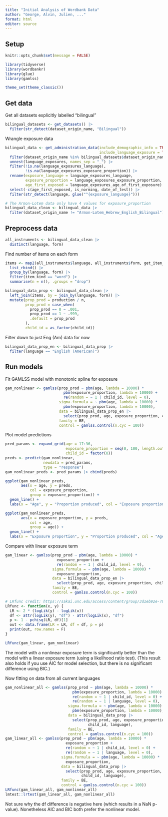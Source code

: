 ```yaml
---
title: "Initial Analysis of Wordbank Data"
author: "George, Alvin, Julien, ..."
format: html
editor: source
---
```


## Setup
```r
knitr::opts_chunk$set(message = FALSE)
```

```r
library(tidyverse)
library(wordbankr)
library(glue)
library(gamlss)

theme_set(theme_classic())
```

## Get data 
Get all datasets explicitly labelled "bilingual"
```r
bilingual_datasets <- get_datasets() |> 
  filter(str_detect(dataset_origin_name, "Bilingual"))
```

Wrangle exposure data
```r
bilingual_data <- get_administration_data(include_demographic_info = TRUE,
                                          include_language_exposure = TRUE) |> 
  filter(dataset_origin_name %in% bilingual_datasets$dataset_origin_name) |>
  unnest(language_exposures, names_sep = "_") |>
  filter(!is.na(language_exposures_language),
         !is.na(language_exposures_exposure_proportion)) |>
  rename(exposure_language = language_exposures_language,
         exposure_proportion = language_exposures_exposure_proportion,
         age_first_exposed = language_exposures_age_of_first_exposure) |>
  select(-c(age_first_exposed, is_norming, date_of_test)) |> 
  filter(str_detect(language, glue("^{exposure_language}")))

# The Armon-Lotem data only have 4 values for exposure_proportion
bilingual_data_clean <- bilingual_data |> 
  filter(dataset_origin_name != "Armon-Lotem_Hebrew_English_Bilingual")
```

## Preprocess data
```r
all_instruments <- bilingual_data_clean |> 
  distinct(language, form)
```

Find number of items on each form
```r
items <- map2(all_instruments$language, all_instruments$form, get_item_data) |> 
  list_rbind() |> 
  group_by(language, form) |> 
  filter(item_kind == "word") |> 
  summarise(n = n(), .groups = "drop")

bilingual_data_prop <- bilingual_data_clean |> 
  left_join(items, by = join_by(language, form)) |> 
  mutate(prop_prod = production / n,
         prop_prod = case_when(
           prop_prod == 0 ~ .001,
           prop_prod == 1 ~ .999,
           .default = prop_prod
         ),
         child_id = as_factor(child_id))
```

Filter down to just Eng (Am) data for now
```r
bilingual_data_prop_en <- bilingual_data_prop |> 
  filter(language == "English (American)")
```

## Run models
Fit GAMLSS model with monotonic spline for exposure
```r
gam_nonlinear <- gamlss(prop_prod ~ pbm(age, lambda = 10000) * 
                          pbm(exposure_proportion, lambda = 10000) +
                          re(random = ~ 1 | child_id, level = 0),
                        sigma.formula = ~ pbm(age, lambda = 10000) * 
                          pbm(exposure_proportion, lambda = 10000),
                        data = bilingual_data_prop_en |> 
                          select(prop_prod, age, exposure_proportion, child_id),
                        family = BE,
                        control = gamlss.control(n.cyc = 100))
```

Plot model predictions 
```r
pred_params <- expand_grid(age = 17:36, 
                           exposure_proportion = seq(0, 100, length.out = 20),
                           child_id = factor(0))
preds <- predict(gam_nonlinear,
                 newdata = pred_params,
                 type = "response")
gam_nonlinear_preds <- pred_params |> cbind(preds)

ggplot(gam_nonlinear_preds,
       aes(x = age, y = preds, 
           col = exposure_proportion, 
           group = exposure_proportion)) +
  geom_line() +
  labs(x = "Age", y = "Proportion produced", col = "Exposure proportion")
```

```r
ggplot(gam_nonlinear_preds,
       aes(x = exposure_proportion, y = preds, 
           col = age, 
           group = age)) +
  geom_line() +
  labs(x = "Exposure proportion", y = "Proportion produced", col = "Age")
```


Compare with linear exposure term
```r
gam_linear <- gamlss(prop_prod ~ pbm(age, lambda = 10000) * 
                       exposure_proportion +
                       re(random = ~ 1 | child_id, level = 0),
                     sigma.formula = ~ pbm(age, lambda = 10000) * 
                       exposure_proportion,
                     data = bilingual_data_prop_en |> 
                       select(prop_prod, age, exposure_proportion, child_id),
                     family = BE,
                     control = gamlss.control(n.cyc = 100))

# LRfunc credit: https://sakai.unc.edu/access/content/group/3d1eb92e-7848-4f55-90c3-7c72a54e7e43/public/docs/lectures/lecture18.htm
LRfunc <- function(x, y) {
  LR <- 2 * (logLik(y) - logLik(x))
  df <- attr(logLik(y), "df") - attr(logLik(x), "df")
  p <- 1 - pchisq(LR, df)[1]
  out <- data.frame(LR = LR, df = df, p = p)
  print(out, row.names = F)
}

LRfunc(gam_linear, gam_nonlinear)
```
The model with a nonlinear exposure term is significantly better than the model with a linear exposure term (using a likelihood ratio test). (This result also holds if you use AIC for model selection, but there is no significant difference using BIC.)

Now fitting on data from all current languages
```r
gam_nonlinear_all <- gamlss(prop_prod ~ pbm(age, lambda = 10000) * 
                              pbm(exposure_proportion, lambda = 10000) +
                              re(random = ~ 1 | child_id, level = 0) +
                              re(random = ~ 1 | language, level = 0),
                            sigma.formula = ~ pbm(age, lambda = 10000) * 
                              pbm(exposure_proportion, lambda = 10000),
                            data = bilingual_data_prop |> 
                              select(prop_prod, age, exposure_proportion, 
                                     child_id, language),
                            family = BE,
                            control = gamlss.control(n.cyc = 100))
gam_linear_all <- gamlss(prop_prod ~ pbm(age, lambda = 10000) * 
                           exposure_proportion +
                           re(random = ~ 1 | child_id, level = 0) +
                           re(random = ~ 1 | language, level = 0),
                         sigma.formula = ~ pbm(age, lambda = 10000) * 
                           exposure_proportion,
                         data = bilingual_data_prop |> 
                           select(prop_prod, age, exposure_proportion, 
                                  child_id, language),
                         family = BE,
                         control = gamlss.control(n.cyc = 100))
LRfunc(gam_linear_all, gam_nonlinear_all)
lmtest::lrtest(gam_linear_all, gam_nonlinear_all)
```
Not sure why the df difference is negative here (which results in a NaN p-value). Nonetheless AIC and BIC both prefer the nonlinear model.
